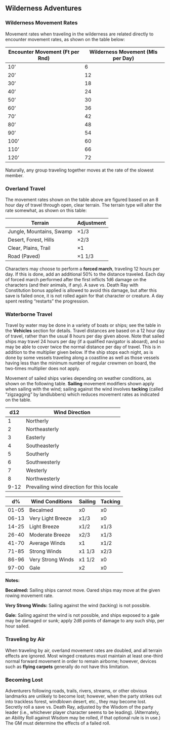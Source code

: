## Wilderness Adventures

### Wilderness Movement Rates

Movement rates when traveling in the wilderness are related directly to encounter movement rates, as shown on the table below:

| Encounter Movement (Ft per Rnd) | Wilderness Movement (Mls per Day) |
|----|----|
| 10' | 6 |
| 20' | 12 |
| 30' | 18 |
| 40' | 24 |
| 50' | 30 |
| 60' | 36 |
| 70' | 42 |
| 80' | 48 |
| 90' | 54 |
| 100' | 60 |
| 110' | 66 |
| 120' | 72 |

Naturally, any group traveling together moves at the rate of the slowest member.

### Overland Travel

The movement rates shown on the table above are figured based on an 8 hour day of travel through open, clear terrain. The terrain type will alter the rate somewhat, as shown on this table:

| **Terrain** | **Adjustment** |
|-------------|------------------|
| Jungle, Mountains, Swamp | ×1/3 |
| Desert, Forest, Hills | ×2/3 |
| Clear, Plains, Trail | ×1 |
| Road (Paved) | ×1 1/3 |

Characters may choose to perform a **forced march**, traveling 12 hours per day. If this is done, add an additional 50% to the distance traveled. Each day of forced march performed after the first inflicts 1d6 damage on the characters (and their animals, if any). A save vs. Death Ray with Constitution bonus applied is allowed to avoid this damage, but after this save is failed once, it is not rolled again for that character or creature. A day spent resting "restarts" the progression.


### Waterborne Travel

Travel by water may be done in a variety of boats or ships; see the table in the **Vehicles** section for details. Travel distances are based on a 12 hour day of travel, rather than the usual 8 hours per day given above. Note that sailed ships may travel 24 hours per day (if a qualified navigator is aboard), and so may be able to cover twice the normal distance per day of travel. This is in addition to the multiplier given below. If the ship stops each night, as is done by some vessels traveling along a coastline as well as those vessels having less than the minimum number of regular crewmen on board, the two-times multiplier does not apply.

Movement of sailed ships varies depending on weather conditions, as shown on the following table. **Sailing** movement modifiers shown apply when sailing with the wind; sailing against the wind involves **tacking** (called "zigzagging" by landlubbers) which reduces movement rates as indicated on the table.

| **d12** | **Wind Direction** |
|---------|--------------------|
| 1 | Northerly |
| 2 | Northeasterly |
| 3 | Easterly |
| 4 | Southeasterly |
| 5 | Southerly |
| 6 | Southwesterly |
| 7 | Westerly |
| 8 | Northwesterly |
| 9-12 | Prevailing wind direction for this locale |

| **d%** | **Wind Conditions** | **Sailing** | **Tacking** |
|---------|--------------------|-------------|-------------|
| 01-05 | Becalmed | x0 | x0 |
| 06-13 | Very Light Breeze | x1/3 | x0 |
| 14-25 | Light Breeze | x1/2 | x1/3 |
| 26-40 | Moderate Breeze | x2/3 | x1/3 |
| 41-70 | Average Winds | x1 | x1/2 |
| 71-85 | Strong Winds | x1 1/3 | x2/3 |
| 86-96 | Very Strong Winds | x1 1/2 | x0 |
| 97-00 | Gale | x2 | x0 |

**Notes:**

**Becalmed:** Sailing ships cannot move. Oared ships may move at the given rowing movement rate.

**Very Strong Winds:** Sailing against the wind (tacking) is not possible.

**Gale:** Sailing against the wind is not possible, and ships exposed to a gale may be damaged or sunk; apply 2d8 points of damage to any such ship, per hour sailed.

### Traveling by Air

When traveling by air, overland movement rates are doubled, and all terrain effects are ignored. Most winged creatures must maintain at least one-third normal forward movement in order to remain airborne; however, devices such as **flying carpets** generally do not have this limitation.

### Becoming Lost

Adventurers following roads, trails, rivers, streams, or other obvious landmarks are unlikely to become lost; however, when the party strikes out into trackless forest, windblown desert, etc., they may become lost. Secretly roll a save vs. Death Ray, adjusted by the Wisdom of the party leader (i.e., whichever player character seems to be leading). (Alternately, an Ability Roll against Wisdom may be rolled, if that optional rule is in use.) The GM must determine the effects of a failed roll.
